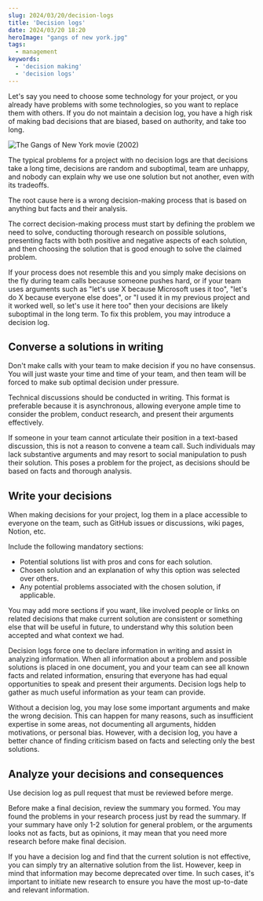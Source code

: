 ```yaml
---
slug: 2024/03/20/decision-logs
title: 'Decision logs'
date: 2024/03/20 18:20
heroImage: "gangs of new york.jpg"
tags:
  - management
keywords:
  - 'decision making'
  - 'decision logs'
---
```


Let's say you need to choose some technology for your project, or you already have problems with some technologies, so you want to replace them with others. If you do not maintain a decision log, you have a high risk of making bad decisions that are biased, based on authority, and take too long.

![The Gangs of New York movie (2002)](<gangs of new york.jpg>)

The typical problems for a project with no decision logs are that decisions take a long time, decisions are random and suboptimal, team are unhappy, and nobody can explain why we use one solution but not another, even with its tradeoffs.

The root cause here is a wrong decision-making process that is based on anything but facts and their analysis.

The correct decision-making process must start by defining the problem we need to solve, conducting thorough research on possible solutions, presenting facts with both positive and negative aspects of each solution, and then choosing the solution that is good enough to solve the claimed problem.

If your process does not resemble this and you simply make decisions on the fly during team calls because someone pushes hard, or if your team uses arguments such as "let's use X because Microsoft uses it too", "let's do X because everyone else does", or "I used it in my previous project and it worked well, so let's use it here too" then your decisions are likely suboptimal in the long term. To fix this problem, you may introduce a decision log.

## Converse a solutions in writing

Don't make calls with your team to make decision if you no have consensus. You will just waste your time and time of your team, and then team will be forced to make sub optimal decision under pressure.

Technical discussions should be conducted in writing. This format is preferable because it is asynchronous, allowing everyone ample time to consider the problem, conduct research, and present their arguments effectively.

If someone in your team cannot articulate their position in a text-based discussion, this is not a reason to convene a team call. Such individuals may lack substantive arguments and may resort to social manipulation to push their solution. This poses a problem for the project, as decisions should be based on facts and thorough analysis.

## Write your decisions

When making decisions for your project, log them in a place accessible to everyone on the team, such as GitHub issues or discussions, wiki pages, Notion, etc.

Include the following mandatory sections:

- Potential solutions list with pros and cons for each solution.
- Chosen solution and an explanation of why this option was selected over others.
- Any potential problems associated with the chosen solution, if applicable.

You may add more sections if you want, like involved people or links on related decisions that make current solution are consistent or something else that will be useful in future, to understand why this solution been accepted and what context we had.

Decision logs force one to declare information in writing and assist in analyzing information. When all information about a problem and possible solutions is placed in one document, you and your team can see all known facts and related information, ensuring that everyone has had equal opportunities to speak and present their arguments. Decision logs help to gather as much useful information as your team can provide.

Without a decision log, you may lose some important arguments and make the wrong decision. This can happen for many reasons, such as insufficient expertise in some areas, not documenting all arguments, hidden motivations, or personal bias. However, with a decision log, you have a better chance of finding criticism based on facts and selecting only the best solutions.

## Analyze your decisions and consequences

Use decision log as pull request that must be reviewed before merge.

Before make a final decision, review the summary you formed. You may found the problems in your research process just by read the summary. If your summary have only 1-2 solution for general problem, or the arguments looks not as facts, but as opinions, it may mean that you need more research before make final decision.

If you have a decision log and find that the current solution is not effective, you can simply try an alternative solution from the list. However, keep in mind that information may become deprecated over time. In such cases, it's important to initiate new research to ensure you have the most up-to-date and relevant information.
